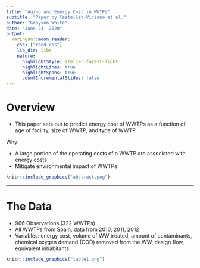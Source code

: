 ```yaml
---
title: "Aging and Energy Cost in WWTPs"
subtitle: "Paper by Castellet-Viciano et al."
author: "Grayson White"
date: "June 23, 2020"
output:
  xaringan::moon_reader:
    css: ["reed.css"]
    lib_dir: libs
    nature:
      highlightStyle: atelier-forest-light
      highlightLines: true
      highlightSpans: true
      countIncrementalSlides: false
---
```


# Overview

* This paper sets out to predict energy cost of WWTPs as a function of age of facility, size of WWTP, and type of WWTP

Why:

* A large portion of the operating costs of a WWTP are associated with energy costs
* Mitigate environmental impact of WWTPs

```r
knitr::include_graphics("abstract.png")
```

---

# The Data

* 966 Observations (322 WWTPs)
* All WWTPs from Spain, data from 2010, 2011, 2012
* Variables: energy cost, volume of WW treated, amount of contaminants, chemical oxygen demand (COD) removed from the WW, design flow, equivalent inhabitants

```r
knitr::include_graphics("table1.png")
```

---

# The Data Used in the Model

* Technology groups:    
    T1: Oxygen supply systems (activated sludge & extended aeration)    
    T2: Non-oxygen supply systems (biodisk technology)    
    Note: T1 is much more energy demanding than T2
* Both technology groups show an increase in energy cost over time, but only T1 has a statistically significant increase in our time period:

```r
knitr::include_graphics("table3.png")
```

---

# The Data Used in the Model (cont.)

* Volume of Wastewater Treated Groups:       
    D1: facilities that treat up to 55,000 $m^3$/year,       
    D2: $\dots$between 55,000 and 275,000 $m^3$/year,    
    D3: $\dots$ more than 275,000 $m^3$/year.
* They see statistical signifance in D2 and D1


* Data subset: D1/D2 "size" facilities that are also T1 (102 out of 322 WWTPs)

---

# The Model

* Models aging of WWTP in an interesting and more robust way than the previous literature
* Energy cost model variable desciption:     
    $EC = \text{energy cost per year}$,    
    $V = \text{volume of wastewater treated}~ (m^3 / \text{year})$,    
    $M =$ COD removed (kg/year),    
    $J =$ aging.
* Final EC model:
$$
EC = 0.125 \cdot V^{0.791} \cdot \exp(5.38 \times 10^{-8} \cdot M + 0.103 \cdot J)
$$

* Good fit: $r^2 = 0.890$

---

# Notes on the Model

* As volume of wastewater treated increases, energy cost increases, but slower with more volume        
    This may be explained by:      
    (1) larger facilities present better maintenance of the equipment     
    (2) smaller facilities tend to be oversized and deteriorate more rapidly, so differences in the energy consumption over time are more notable in these cases
    
* Coefficent on COD removed is **very** small   

---

# Key Takeaways

* Energy costs make up a large portion of the cost associated with maintaining a WWTP
* Energy costs increase with time, especially with smaller WWTPs
* Advise towns to invest in non-oxygen supply systems and to keep up on maintenance to avoid high energy costs